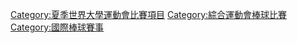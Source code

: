[[Category:夏季世界大學運動會比賽項目|Category:夏季世界大學運動會比賽項目]]
[[Category:綜合運動會棒球比賽‎|Category:綜合運動會棒球比賽‎]]
[[Category:國際棒球賽事|Category:國際棒球賽事]]